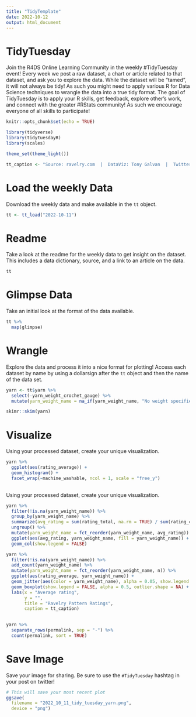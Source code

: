 ```yaml
---
title: "TidyTemplate"
date: 2022-10-12
output: html_document
---
```


# TidyTuesday

Join the R4DS Online Learning Community in the weekly #TidyTuesday event!
Every week we post a raw dataset, a chart or article related to that dataset, and ask you to explore the data.
While the dataset will be “tamed”, it will not always be tidy! As such you might need to apply various R for Data Science techniques to wrangle the data into a true tidy format.
The goal of TidyTuesday is to apply your R skills, get feedback, explore other’s work, and connect with the greater #RStats community!
As such we encourage everyone of all skills to participate!

```r

knitr::opts_chunk$set(echo = TRUE)

library(tidyverse)
library(tidytuesdayR)
library(scales)

theme_set(theme_light())

tt_caption <- "Source: ravelry.com  |  DataViz: Tony Galvan  |  Twitter: @GDataScience1  |  #TidyTuesday"

```

# Load the weekly Data

Download the weekly data and make available in the `tt` object.

```r

tt <- tt_load("2022-10-11")

```


# Readme

Take a look at the readme for the weekly data to get insight on the dataset.
This includes a data dictionary, source, and a link to an article on the data.

```r

tt

```


# Glimpse Data

Take an initial look at the format of the data available.

```r

tt %>% 
  map(glimpse)

```

# Wrangle

Explore the data and process it into a nice format for plotting! Access each dataset by name by using a dollarsign after the `tt` object and then the name of the data set.

```r

yarn <- tt$yarn %>%
  select(-yarn_weight_crochet_gauge) %>%
  mutate(yarn_weight_name = na_if(yarn_weight_name, "No weight specified"))

skimr::skim(yarn)

```


# Visualize

Using your processed dataset, create your unique visualization.

```r

yarn %>%
  ggplot(aes(rating_average)) +
  geom_histogram() +
  facet_wrap(~machine_washable, ncol = 1, scale = "free_y")
  
```


Using your processed dataset, create your unique visualization.

```r

yarn %>%
  filter(!is.na(yarn_weight_name)) %>%
  group_by(yarn_weight_name) %>%
  summarize(avg_rating = sum(rating_total, na.rm = TRUE) / sum(rating_count, na.rm = TRUE)) %>%
  ungroup() %>%
  mutate(yarn_weight_name = fct_reorder(yarn_weight_name, avg_rating)) %>%
  ggplot(aes(avg_rating, yarn_weight_name, fill = yarn_weight_name)) +
  geom_col(show.legend = FALSE)

```


```r

yarn %>%
  filter(!is.na(yarn_weight_name)) %>%
  add_count(yarn_weight_name) %>%
  mutate(yarn_weight_name = fct_reorder(yarn_weight_name, n)) %>%
  ggplot(aes(rating_average, yarn_weight_name)) +
  geom_jitter(aes(color = yarn_weight_name), alpha = 0.05, show.legend = FALSE) +
  geom_boxplot(show.legend = FALSE, alpha = 0.5, outlier.shape = NA) +
  labs(x = "Average rating",
       y = "",
       title = "Ravelry Pattern Ratings",
       caption = tt_caption)
  
```


```r

yarn %>%
  separate_rows(permalink, sep = "-") %>%
  count(permalink, sort = TRUE)

```


# Save Image

Save your image for sharing. Be sure to use the `#TidyTuesday` hashtag in your post on twitter! 

```r

# This will save your most recent plot
ggsave(
  filename = "2022_10_11_tidy_tuesday_yarn.png",
  device = "png")

```
